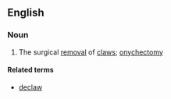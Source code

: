 ==English==

===Noun===
{{en-noun|-}}

# The surgical [[removal]] of [[claw]]s; [[onychectomy]]

====Related terms====
*[[declaw]]